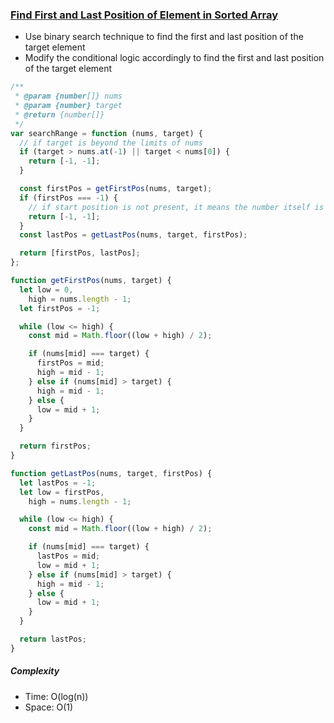 ### [Find First and Last Position of Element in Sorted Array](https://leetcode.com/problems/find-first-and-last-position-of-element-in-sorted-array/)

- Use binary search technique to find the first and last position of the target element
- Modify the conditional logic accordingly to find the first and last position of the target element

```js copy
/**
 * @param {number[]} nums
 * @param {number} target
 * @return {number[]}
 */
var searchRange = function (nums, target) {
  // if target is beyond the limits of nums
  if (target > nums.at(-1) || target < nums[0]) {
    return [-1, -1];
  }

  const firstPos = getFirstPos(nums, target);
  if (firstPos === -1) {
    // if start position is not present, it means the number itself is not present
    return [-1, -1];
  }
  const lastPos = getLastPos(nums, target, firstPos);

  return [firstPos, lastPos];
};

function getFirstPos(nums, target) {
  let low = 0,
    high = nums.length - 1;
  let firstPos = -1;

  while (low <= high) {
    const mid = Math.floor((low + high) / 2);

    if (nums[mid] === target) {
      firstPos = mid;
      high = mid - 1;
    } else if (nums[mid] > target) {
      high = mid - 1;
    } else {
      low = mid + 1;
    }
  }

  return firstPos;
}

function getLastPos(nums, target, firstPos) {
  let lastPos = -1;
  let low = firstPos,
    high = nums.length - 1;

  while (low <= high) {
    const mid = Math.floor((low + high) / 2);

    if (nums[mid] === target) {
      lastPos = mid;
      low = mid + 1;
    } else if (nums[mid] > target) {
      high = mid - 1;
    } else {
      low = mid + 1;
    }
  }

  return lastPos;
}
```

##### Complexity

- Time: O(log(n))
- Space: O(1)
